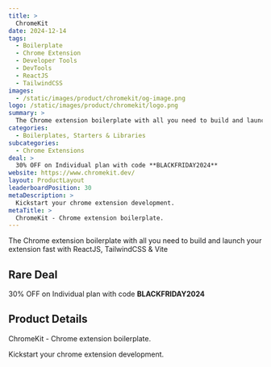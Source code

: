 ```yaml
---
title: >
  ChromeKit
date: 2024-12-14
tags:
  - Boilerplate
  - Chrome Extension
  - Developer Tools
  - DevTools
  - ReactJS
  - TailwindCSS
images:
  - /static/images/product/chromekit/og-image.png
logo: /static/images/product/chromekit/logo.png
summary: >
  The Chrome extension boilerplate with all you need to build and launch your extension fast with ReactJS, TailwindCSS & Vite
categories:
  - Boilerplates, Starters & Libraries
subcategories:
  - Chrome Extensions
deal: >
  30% OFF on Individual plan with code **BLACKFRIDAY2024**
website: https://www.chromekit.dev/
layout: ProductLayout
leaderboardPosition: 30
metaDescription: >
  Kickstart your chrome extension development.
metaTitle: >
  ChromeKit - Chrome extension boilerplate.
---
```

The Chrome extension boilerplate with all you need to build and launch your extension fast with ReactJS, TailwindCSS & Vite

## Rare Deal

30% OFF on Individual plan with code **BLACKFRIDAY2024**

## Product Details

ChromeKit - Chrome extension boilerplate.

Kickstart your chrome extension development.
